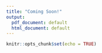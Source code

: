 ---
title: "Coming Soon!"
output:
  pdf_document: default
  html_document: default
---

```{r setup, include=FALSE}
knitr::opts_chunk$set(echo = TRUE)
```

